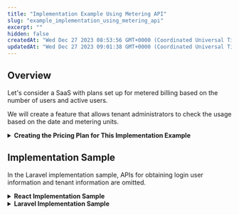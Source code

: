 ```yaml
---
title: "Implementation Example Using Metering API"
slug: "example_implementation_using_metering_api"
excerpt: ""
hidden: false
createdAt: "Wed Dec 27 2023 08:53:56 GMT+0000 (Coordinated Universal Time)"
updatedAt: "Wed Dec 27 2023 09:01:38 GMT+0000 (Coordinated Universal Time)"
---
```


## Overview

Let's consider a SaaS with plans set up for metered billing based on the number of users and active users.

We will create a feature that allows tenant administrators to check the usage based on the date and metering units.

<details><summary><b>Creating the Pricing Plan for This Implementation Example</b></summary>

## Creating the Pricing Plan

### Creating Pricing Units

We will create pricing units for the number of users and active users.

In this example, we are creating usage units, but when actually operating, consider creating tiered units or tiered usage units as referenced in the link below.

[About the Difference in Billing Calculation between Tiered Units and Tiered Usage Units](/docs/saas-development-console/tiered_unit)

1. Go to Pricing Plan -> Pricing Unit Settings from the development console.
2. In the Pricing Unit Settings screen, click the "▼" next to "Create Fixed Unit Pricing" and select "Create Usage Unit Pricing", then click the "Create Usage Unit Pricing" button.

   ![](/img/metering-api-sample/image-03.png)
3. Set the pricing units for the number of users and active users.

   ![](/img/metering-api-sample/image-04.png)

   ![](/img/metering-api-sample/image-05.png)

### Creating Feature Menus

Create feature menus to set the created pricing units.

1. Go to Pricing Plan -> Feature Menu Settings from the development console.
2. Click on "Create Feature Menu" at the top right.
3. Create a feature menu with the pricing units for the number of users and active users set.

   ![](/img/metering-api-sample/image-06.png)

### Creating the Pricing Plan

Create a pricing plan with the created feature menus set.

1. Go to Pricing Plan -> Pricing Plan Settings from the development console.
2. Click on "Create Pricing Plan" at the top right.
3. Create a pricing plan with the created feature menus set.

   ![](/img/metering-api-sample/image-07.png)

## Applying the Pricing Plan

Apply the pricing plan from the SaaSus operation console.

1. Click on Pricing Plan Settings in the SaaSus operation console.
2. Click the "Plan Settings" button in the row of the tenant you want to apply the pricing plan to.
3. Set the created pricing plan and save it with the application date set to immediate effect.

   ![](/img/metering-api-sample/image-08.png)

After this, the pricing plan will be applied in 5 minutes.

</details>

## Implementation Sample

In the Laravel implementation sample, APIs for obtaining login user information and tenant information are omitted.

<details><summary><b>React Implementation Sample</b></summary>

<Tabs>
<TabItem value="typescript" label="App.tsx">

```typescript
import { BrowserRouter, Route, Routes } from "react-router-dom";

import Auth from "./components/route/Auth.tsx";
import Tenant from "./components/route/Tenant.tsx";
import Callback from "./pages/Callback";
import UsageCheck from "./pages/UsageCheck.tsx";

function App() {
    return (
        <BrowserRouter>
            <Routes>
                <Route path="/callback" element={<Callback />} />
                <Route path="/" element={<Auth />}>
                    <Route path="/tenants/:tenantId" element={<Tenant />}>
                        <Route path="usage-check" element={<UsageCheck />} />
                    </Route>
                </Route>
            </Routes>
        </BrowserRouter>
    );
}

export default App;
```

</TabItem>
</Tabs>

<Tabs>
<TabItem value="typescript" label="Auth.tsx">

```typescript
import axios from "axios";
import React, { useEffect, useState } from "react";
import { Outlet } from "react-router-dom";

const LOGIN_URL = import.meta.env.VITE_LOGIN_URL;
const API_ENDPOINT = import.meta.env.VITE_API_URL;

const Auth: React.FC = () => {
    const [authUser, setAuthUser] = useState<User>()
    const [authUserFetching, setAuthUserFetching] = useState(true);
    // Fetching information of the logged-in user
    const getUserInfo = async () => {
        try {
            const jwtToken = window.localStorage.getItem("SaaSusIdToken");
            const res = await axios.get<User>(`${API_ENDPOINT}/api/userinfo`, {
                headers: {
                    "X-Requested-With": "XMLHttpRequest",
                    Authorization: `Bearer ${jwtToken}`,
                },
                withCredentials: true,
            });
            // If unable to fetch logged-in user information (login not confirmed), redirect to login screen
            if (!res) {
                window.location.href = LOGIN_URL;
            } else {
                setAuthUser(res.data)
                setAuthUserFetching(false);
            }
        } catch {
            window.location.href = LOGIN_URL;
        }
    };

    useEffect(() => {
        (async () => {
            await getUserInfo();
        })()
    }, []);

    // Passing logged-in user information and user info update function as Outlet Context
    return authUserFetching ? <></> : <Outlet context={{ authUser, getUserInfo }} />;
};

export default Auth;

```

</TabItem>
</Tabs>

<Tabs>
<TabItem value="typescript" label="UsageCheck.tsx">

```typescript
import React, { useEffect, useState } from 'react';
import axios, { isAxiosError } from "axios";
import { useOutletContext } from "react-router-dom";
import { DateTime } from 'luxon';
import styled from "styled-components";
import { SubmitHandler, useForm, useWatch } from "react-hook-form";

// Defining interface for usage counts
interface UsageCount {
    count: number;
    date: string | undefined;
    month: string | undefined;
    timestamp: number | undefined;
    meteringUnitName: 'user_count' | 'active_user_count'; // Target meter names defined in the pricing plan creation
}

// Defining form schemas for different search types
interface MonthSearchFormSchema {
    type: 'month';
    month: string;
    date: null | undefined;
    meteringUnitName: null | undefined;
}

interface MonthMeteringUnitNameSearchFormSchema {
    type: 'month';
    month: string;
    meteringUnitName: string;
    date: null | undefined;
}

interface DateSearchFormSchema {
    type: 'date';
    date: string;
    month: null | undefined;
    meteringUnitName: null | undefined;
}

interface DateMeteringUnitNameSearchFormSchema {
    type: 'date';
    date: string;
    meteringUnitName: string;
    month: null | undefined;
}

type SearchFormSchema = MonthMeteringUnitNameSearchFormSchema | MonthSearchFormSchema | DateMeteringUnitNameSearchFormSchema | DateSearchFormSchema;

// Dictionary for metering unit names
const METERING_UNIT_NAME_DICT_ARRAY = [
    {
        key: 'user_count', // Target meter name for user count defined in the pricing plan creation
        displayName: 'Number of Users', // Display name for user count
    },
    {
        key: 'active_user_count', // Target meter name for active user count defined in the pricing plan creation
        displayName: 'Number of Active Users', // Display name for active user count
    },
]

const LOGIN_URL = import.meta.env.VITE_LOGIN_URL;
const API_ENDPOINT = import.meta.env.VITE_API_URL ?? "";

const UsageCheck: React.FC = () => {
    const { tenant } = useOutletContext<UserRouterContext & TenantRouterContext>();
    const [meteringUnitCountList, setMeteringUnitCountList] = useState<Array<UsageCount>>([]);
    const [targetMonthOrDate, setTargetMonthOrDate] = useState('');
    const jwtToken = window.localStorage.getItem("SaaSusIdToken");
    const { register, control, handleSubmit, formState: { isDirty, isValid }, getValues } = useForm<SearchFormSchema>();
    const searchType = useWatch({ control, name: 'type' });

    /**
     * Retrieve the metering unit count for the specified date
     * @param date
     * @param meteringUnitName
     */
    const fetchUsageCountOfSpecifiedDate = async (date: string, meteringUnitName: string) => {
        try {
            const res = await axios.get<UsageCount>(`${API_ENDPOINT}/api/tenants/${tenant.id}/metering/${meteringUnitName}/date/${date}/count`, {
                headers: {
                    "X-Requested-With": "XMLHttpRequest",
                    "Content-Type": "application/json",
                    Authorization: `Bearer ${jwtToken}`,
                },
            })
            setMeteringUnitCountList([res.data]);
        } catch (e) {
            if (isAxiosError<{type: string, message: string}>(e) && e.response && e.response.data.type === 'token_validation_error_expired') {
                window.location.href = LOGIN_URL;
            }
        }
    }

    /**
     * Retrieve all metering unit counts for the specified month
     * @param month
     */
    const fetchAllUsageCountOfSpecifiedMonth = async (month: string) => {
        try {
            const res = await axios.get<Array<UsageCount>>(`${API_ENDPOINT}/api/tenants/${tenant.id}/metering/month/${month}/count`, {
                headers: {
                    "X-Requested-With": "XMLHttpRequest",
                    "Content-Type": "application/json",
                    Authorization: `Bearer ${jwtToken}`,
                },
            })
            setMeteringUnitCountList(res.data);
        } catch (e) {
            if (isAxiosError<{type: string, message: string}>(e) && e.response && e.response.data.type === 'token_validation_error_expired') {
                window.location.href = LOGIN_URL;
            }
        }
    }

    /**
     * Retrieve all metering unit counts for the specified date
     * @param date
     */
    const fetchAllUsageCountOfSpecifiedDate = async (date: string) => {
        try {
            const res = await axios.get<Array<UsageCount>>(`${API_ENDPOINT}/api/tenants/${tenant.id}/metering/date/${date}/count`, {
                headers: {
                    "X-Requested-With": "XMLHttpRequest",
                    "Content-Type": "application/json",
                    Authorization: `Bearer ${jwtToken}`,
                },
            })
            setMeteringUnitCountList(res.data);
        } catch (e) {
            if (isAxiosError<{type: string, message: string}>(e) && e.response && e.response.data.type === 'token_validation_error_expired') {
                window.location.href = LOGIN_URL;
            }
        }
    }

    /**
     * Retrieve the metering unit count for the specified month
     * @param month
     * @param meteringUnitName
     */
    const fetchUsageCountOfSpecifiedMonth = async (month: string, meteringUnitName: string) => {
        try {
            const res = await axios.get<UsageCount>(`${API_ENDPOINT}/api/tenants/${tenant.id}/metering/${meteringUnitName}/month/${month}/count`, {
                headers: {
                    "X-Requested-With": "XMLHttpRequest",
                    "Content-Type": "application/json",
                    Authorization: `Bearer ${jwtToken}`,
                },
            })
            setMeteringUnitCountList([res.data]);
        } catch (e) {
            if (isAxiosError<{type: string, message: string}>(e) && e.response && e.response.data.type === 'token_validation_error_expired') {
                window.location.href = LOGIN_URL;
            }
        }
    }

    useEffect(() => {
        const month = DateTime.now().toFormat('yyyy-MM');
        setTargetMonthOrDate(month);
        fetchAllUsageCountOfSpecifiedMonth(month);
    }, []);

    const onSearchSubmit: SubmitHandler<SearchFormSchema> = async (data) => {
        if (data.type === 'month') {
            if (!data.meteringUnitName) {
                await fetchAllUsageCountOfSpecifiedMonth(data.month);
            } else {
                await fetchUsageCountOfSpecifiedMonth(data.month, data.meteringUnitName);
            }
            setTargetMonthOrDate(data.month);
        } else {
            if (!data.meteringUnitName) {
                await fetchAllUsageCountOfSpecifiedDate(data.date);
            } else {
                await fetchUsageCountOfSpecifiedDate(data.date, data.meteringUnitName);
            }
            setTargetMonthOrDate(data.date);
        }
    }

    return (
        <div>
            <h2>Usage Check</h2>
            <form onSubmit={handleSubmit(onSearchSubmit)}>
                <label>Method of Specifying Search Target</label>
                <select {...register('type', {required: 'Please select.'})}>
                    <option></option>
                    <option value="month">Year-Month</option>
                    <option value="date">Year-Month-Day</option>
                </select>
                {searchType && (
                    <>
                        <label>{searchType === 'month' ? 'Target Year-Month' : 'Target Year-Month-Day'}</label>
                        <input {...register(searchType, { required: 'Required' })} />
                        <label>Metering Unit Name</label>
                        <select {...register('meteringUnitName')}>
                            <option></option>
                            {METERING_UNIT_NAME_DICT_ARRAY.map(({ key, displayName }) => (
                                <option key={key} value={key}>{displayName}</option>
                            ))}
                        </select>
                    </>
                )}
                <button type="submit" disabled={!isDirty || !isValid}>Search</button>
            </form>

            <h3>Search Target Date: {targetMonthOrDate}</h3>
            {METERING_UNIT_NAME_DICT_ARRAY.map(({key, displayName}) => {
                const formMeteringUnitName = getValues('meteringUnitName')
                return (!formMeteringUnitName || formMeteringUnitName && formMeteringUnitName === key) && (
                    <UsageCountWrapper key={key}>
                        <p>{displayName}：{meteringUnitCountList.find(({meteringUnitName}) => key === meteringUnitName)?.count ?? 0} cases</p>
                    </UsageCountWrapper>
                );
            })}
        </div>
    )
}


const UsageCountWrapper = styled.div`
    border-bottom: 1px solid #333;
`

export default UsageCheck;

```

</TabItem>
</Tabs>

</details>

<details><summary><b>Laravel Implementation Sample</b></summary>

<Tabs>
<TabItem value="php" label="routes/api.php">

```php
Route::middleware(\AntiPatternInc\Saasus\Laravel\Middleware\Auth::class)->group(function () {
    Route::get('/userinfo', 'App\Http\Controllers\UserinfoController@index')->name('userinfo.index');
    
    Route::get('/tenant/{tenantId}', 'App\Http\Controllers\TenantController@show')->name('tenant.index');

    Route::get('/tenants/{tenantId}/metering/{meteringUnitName}/date/{date}/count', 'App\Http\Controllers\MeteringController@getCountOfSpecifiedDate')->name('metering.get-count-of-specified-date');
    Route::get('/tenants/{tenantId}/metering/{meteringUnitName}/month/{month}/count', 'App\Http\Controllers\MeteringController@getCountOfSpecifiedMonth')->name('metering.get-count-of-specified-month');
    Route::get('/tenants/{tenantId}/metering/date/{date}/count', 'App\Http\Controllers\MeteringController@getAllMeteringCountOfSpecifiedDate')->name('metering.get-all-unit-count-of-specified-date');
    Route::get('/tenants/{tenantId}/metering/month/{month}/count', 'App\Http\Controllers\MeteringController@getAllMeteringCountOfSpecifiedMonth')->name('metering.get-all-unit-count-of-specified-month');  
}
```

</TabItem>
</Tabs>

<Tabs>
<TabItem value="typescript" label="MeteringController.php">

```php
<?php

namespace App\Http\Controllers;

use AntiPatternInc\Saasus\Sdk\Pricing\Model\MeteringUnitMonthCount;

class MeteringController extends Controller
{
    /**
     * Retrieve the unit count for the specified date
     *
     * @see https://docs.saasus.io/reference/getmeteringunitdatecountbytenantidandunitnameanddate
     *
     * @param string $tenantId
     * @param string $meteringUnitName
     * @param string $date
     * @return array
     */
    public function getCountOfSpecifiedDate(string $tenantId, string $meteringUnitName, string $date)
    {
        $client = new \AntiPatternInc\Saasus\Api\Client();
        $pricingApi = $client->getPricingClient();
        $unitCount = $pricingApi->getMeteringUnitDateCountByTenantIdAndUnitNameAndDate(
            $tenantId,
            $meteringUnitName,
            $date
        );

        return [
            'count' => $unitCount->getCount(),
            'date' => $unitCount->getDate(),
            'meteringUnitName' => $unitCount->getMeteringUnitName(),
        ];
    }

    /**
     * Retrieve the unit count for the specified month
     *
     * @see https://docs.saasus.io/reference/getmeteringunitmonthcountbytenantidandunitnameandmonth
     *
     * @param string $tenantId
     * @param string $meteringUnitName
     * @param string $month
     * @return array
     */
    public function getCountOfSpecifiedMonth(string $tenantId, string $meteringUnitName, string $month)
    {
        $client = new \AntiPatternInc\Saasus\Api\Client();
        $pricingApi = $client->getPricingClient();
        $unitCount = $pricingApi->getMeteringUnitMonthCountByTenantIdAndUnitNameAndMonth(
            $tenantId, $meteringUnitName, $month
        );

        return [
            'count' => $unitCount->getCount(),
            'month' => $unitCount->getMonth(),
            'meteringUnitName' => $unitCount->getMeteringUnitName(),
        ];
    }

    /**
     * Retrieve all unit counts for the specified date
     *
     * @param string $tenantId
     * @param string $date
     * @return \AntiPatternInc\Saasus\Sdk\Pricing\Model\MeteringUnitDateCount[]
     */
    public function getAllMeteringCountOfSpecifiedDate(string $tenantId, string $date)
    {
        $client = new \AntiPatternInc\Saasus\Api\Client();
        $pricingApi = $client->getPricingClient();
        $allMeteringCount = $pricingApi->getMeteringUnitDateCountsByTenantIdAndDate(
            $tenantId, $date
        );

        return array_map(function ($unitCount) {
            return [
                'count' => $unitCount->getCount(),
                'date' => $unitCount->getDate(),
                'meteringUnitName' => $unitCount->getMeteringUnitName(),
            ];
        }, $allMeteringCount->getCounts());
    }

    /**
     * Retrieve all unit counts for the specified month
     *
     * @param string $tenantId
     * @param string $month
     * @return MeteringUnitMonthCount[]
     */
    public function getAllMeteringCountOfSpecifiedMonth(string $tenantId, string $month)
    {
        $client = new \AntiPatternInc\Saasus\Api\Client();
        $pricingApi = $client->getPricingClient();
        $allMeteringCount = $pricingApi->getMeteringUnitMonthCountsByTenantIdAndMonth(
            $tenantId, $month
        );

        return array_map(function ($unitCount) {
            return [
                'count' => $unitCount->getCount(),
                'month' => $unitCount->getMonth(),
                'meteringUnitName' => $unitCount->getMeteringUnitName(),
            ];
        }, $allMeteringCount->getCounts());
    }
}
```

</TabItem>
</Tabs>

</details>